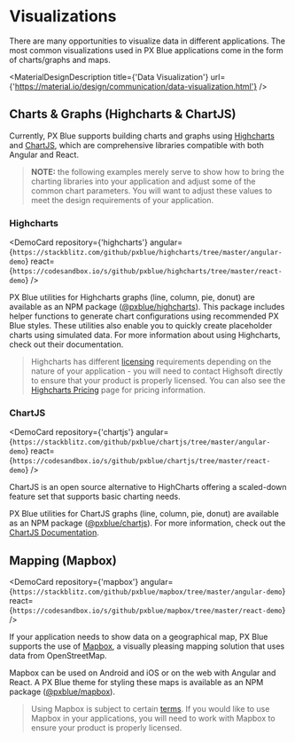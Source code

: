 

<!-- KEYWORDS: design pattern visualization map chart highcharts chartjs mapbox -->

# Visualizations

<ImageGrid images={[DataVizImage]} />

There are many opportunities to visualize data in different applications. The most common visualizations used in PX Blue applications come in the form of charts/graphs and maps.

<MaterialDesignDescription
    title={'Data Visualization'}
    url={'https://material.io/design/communication/data-visualization.html'}
/>

## Charts & Graphs (Highcharts & ChartJS)

Currently, PX Blue supports building charts and graphs using [Highcharts](http://www.highcharts.com) and [ChartJS](https://www.chartjs.org/), which are comprehensive libraries compatible with both Angular and React.

> **NOTE:** the following examples merely serve to show how to bring the charting libraries into your application and adjust some of the common chart parameters. You will want to adjust these values to meet the design requirements of your application.

### Highcharts

<DemoCard
    repository={'highcharts'}
    angular={`https://stackblitz.com/github/pxblue/highcharts/tree/master/angular-demo`}
    react={`https://codesandbox.io/s/github/pxblue/highcharts/tree/master/react-demo`}
/>

PX Blue utilities for Highcharts graphs (line, column, pie, donut) are available as an NPM package ([@pxblue/highcharts](https://www.npmjs.com/package/@pxblue/highcharts)).
This package includes helper functions to generate chart configurations using recommended PX Blue styles.
These utilities also enable you to quickly create placeholder charts using simulated data. For more information about using Highcharts, check out their documentation.

> Highcharts has different [licensing](https://shop.highsoft.com/faq) requirements depending on the nature of your application - you will need to contact Highsoft directly to ensure that your product is properly licensed. You can also see the [Highcharts Pricing](https://shop.highsoft.com) page for pricing information.

### ChartJS

<DemoCard
    repository={'chartjs'}
    angular={`https://stackblitz.com/github/pxblue/chartjs/tree/master/angular-demo`}
    react={`https://codesandbox.io/s/github/pxblue/chartjs/tree/master/react-demo`}
/>

ChartJS is an open source alternative to HighCharts offering a scaled-down feature set that supports basic charting needs.

PX Blue utilities for ChartJS graphs (line, column, pie, donut) are available as an NPM package ([@pxblue/chartjs](https://www.npmjs.com/package/@pxblue/chartjs)). For more information, check out the [ChartJS Documentation](https://www.chartjs.org/).

## Mapping (Mapbox)

<DemoCard
    repository={'mapbox'}
    angular={`https://stackblitz.com/github/pxblue/mapbox/tree/master/angular-demo`}
    react={`https://codesandbox.io/s/github/pxblue/mapbox/tree/master/react-demo`}
/>

If your application needs to show data on a geographical map, PX Blue supports the use of [Mapbox](https://www.mapbox.com/), a visually pleasing mapping solution that uses data from OpenStreetMap.

Mapbox can be used on Android and iOS or on the web with Angular and React. A PX Blue theme for styling these maps is available as an NPM package ([@pxblue/mapbox](https://www.npmjs.com/package/@pxblue/mapbox)).

> Using Mapbox is subject to certain [terms](https://www.mapbox.com/pricing/). If you would like to use Mapbox in your applications, you will need to work with Mapbox to ensure your product is properly licensed.
